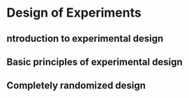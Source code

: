 # Design of Experiments

## ntroduction to experimental design

## Basic principles of experimental design

## Completely randomized design